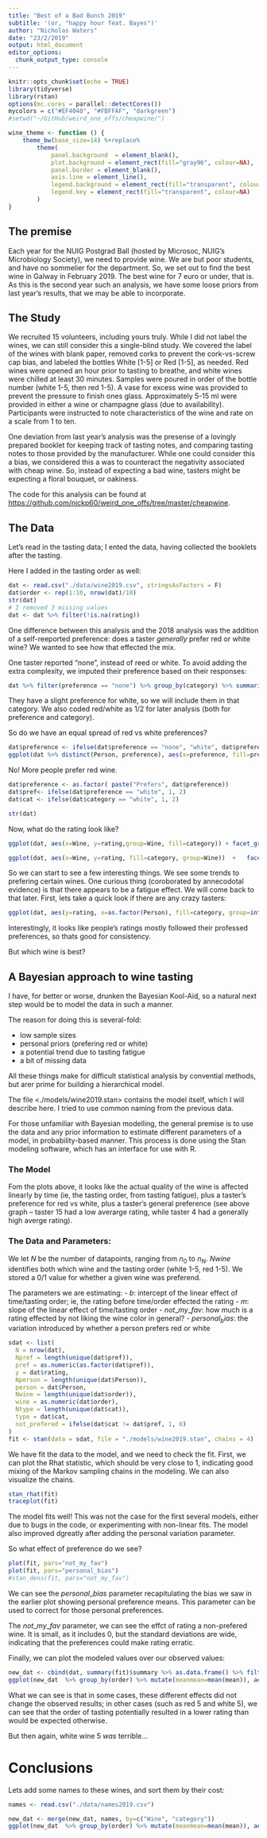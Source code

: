 ```yaml
---
title: "Best of a Bad Bunch 2019"
subtitle: '(or, "happy hour feat. Bayes")'
author: "Nicholas Waters"
date: "23/2/2019"
output: html_document
editor_options: 
  chunk_output_type: console
---
```


```r
knitr::opts_chunk$set(echo = TRUE)
library(tidyverse)
library(rstan)
options(mc.cores = parallel::detectCores())
mycolors = c("#EF4040", "#FBFFAF", "darkgreen")
#setwd("~/GitHub/weird_one_offs/cheapwine/")

wine_theme <- function () { 
    theme_bw(base_size=14) %+replace% 
        theme(
            panel.background  = element_blank(),
            plot.background = element_rect(fill="gray96", colour=NA), 
            panel.border = element_blank(),
            axis.line = element_line(),
            legend.background = element_rect(fill="transparent", colour=NA),
            legend.key = element_rect(fill="transparent", colour=NA)
        )
}
```
## The premise
Each year for the NUIG Postgrad Ball (hosted by Microsoc, NUIG's Microbiology Society),  we need to provide wine.  We are but poor students, and have no sommelier for the department.  So, we set out to find the best wine in Galway in February 2019.  The best wine for 7 euro or under, that is. As this is the second year such an analysis, we have some loose priors from last year's results, that we may be able to incorporate. 

## The Study
We recruited 15 volunteers, including yours truly. While I did not label the wines, we can still consider this a single-blind study. We covered the label of the wines with blank paper, removed corks to prevent the cork-vs-screw cap bias, and labeled the bottles White [1-5] or Red [1-5], as needed.  Red wines were opened an hour prior to tasting to breathe, and white wines were chilled at least 30 minutes. Samples were poured in order of the bottle number (white 1-5, then red 1-5).  A vase for excess wine was provided to prevent the pressure to finish ones glass.  Approximately 5-15 ml were provided in either a wine or champagne glass (due to availability).  Participants were instructed to note characteristics of the wine and rate on a scale from 1 to ten.

One deviation from last year's analysis was the presense of a lovingly prepared booklet for keeping track of tasting notes, and comparing tasting notes to those provided by the manufacturer. While one could consider this a bias, we considered this a was to counteract the negativity associated with cheap wine. So, instead of expecting a bad wine, tasters might be expecting a floral bouquet, or oakiness.  

The code for this analysis can be found at <https://github.com/nickp60/weird_one_offs/tree/master/cheapwine>.

## The Data
Let's read in the tasting data; I ented the data, having collected the booklets after the tasting.

Here I added in the tasting order as well:

```r
dat <- read.csv("./data/wine2019.csv", stringsAsFactors = F)
dat$order <- rep(1:10, nrow(dat)/10)
str(dat)
# I removed 3 missing values
dat <- dat %>% filter(!is.na(rating)) 

```

One difference between this analysis and the 2018 analysis was the addition of a self-reeported preference: does a taster *generally* prefer red or white wine?  We wanted to see how that effected the mix.

One taster reported "none", instead of reed or white. To avoid adding the extra complexity, we imputed their preference based on their responses:

```r
dat %>% filter(preference == "none") %>% group_by(category) %>% summarize(mean=mean(rating))

```

They have a slight preference for white, so we will include them in that category.  We also coded red/white as 1/2 for later analysis (both for preference and category).

So do we have an equal spread of red vs white preferences?

```r
dat$preference <- ifelse(dat$preference == "none", "white", dat$preference)
ggplot(dat %>% distinct(Person, preference), aes(x=preference, fill=preference)) + geom_histogram(stat="count", color="black") +  scale_fill_manual(values = mycolors, guide=F) + labs(title = "Taster's preferences", y="Number of Tasters", x="") + wine_theme()
```

No!  More people prefer red wine.



```r
dat$preference <- as.factor( paste("Prefers", dat$preference))
dat$pref<- ifelse(dat$preference == "white", 1, 2)
dat$cat <- ifelse(dat$category == "white", 1, 2)

str(dat)
```

Now, what do the rating look like?

```r
ggplot(dat, aes(x=Wine, y=rating,group=Wine, fill=category)) + facet_grid(~category) + geom_boxplot() + scale_fill_manual(values = mycolors, guide=F) + labs(title = "Raw ratings of Red vs White wines", y="Rating", x="Wine") + wine_theme()

ggplot(dat, aes(x=Wine, y=rating, fill=category, group=Wine))  +   facet_grid(~category + preference) + geom_boxplot() + geom_jitter(width = .1, height = .2, shape=1) + scale_fill_manual(values = mycolors, guide=F) + labs(title = "Ratings of Red vs White wines, by taster's preference", y="Rating", x="Wine")+  wine_theme()

```

So we can start to see a few interesting things.  We see some trends to prefering certain wines.  One curious thing (coroborated by annecodotal evidence) is that there appears to be a fatigue effect. We will come back to that later.  First, lets take a quick look if there are any crazy tasters:

```r
ggplot(dat, aes(y=rating, x=as.factor(Person), fill=category, group=interaction(Person, category))) + geom_boxplot() + facet_grid(~preference, scales = "free_x") + scale_fill_manual(values = mycolors, guide=F) + labs(title = "Comparing taster's preferences to their average ratings", y="Rating", x="Taster")+  wine_theme()
```

Interestingly, it looks like people's ratings mostly followed their professed preferences, so thats good for consistency.

But which wine is best?

## A Bayesian approach to wine tasting

I have, for better or worse, drunken the Bayesian Kool-Aid, so a natural next step would be to model the data in such a manner.  

The reason for doing this is several-fold:

- low sample sizes
- personal priors (prefering red or white)
- a potential trend due to tasting fatigue
- a bit of missing data

All these things make for difficult statistical analysis by convential methods, but arer prime for building a hierarchical model.

The file <./models/wine2019.stan>  contains the model itself, which I will describe here.  I tried to use common naming from the previous data.


For those unfamiliar with Bayesian modelling, the general premise is to use the data and any prior information to estimate different parameters of a model, in probability-based manner.  This process is done using the Stan modeling software, which has an interface for use with R.  

### The Model
Fom the plots above, it looks like the actual quality of the wine is affected linearly by time (ie, the tasting order, from tasting fatigue), plus a taster's preference for red vs white, plus a taster's general preference (see above graph -- taster 15 had a low averarge rating, while taster 4 had a generally high averge rating).

### The Data and Parameters:

We let $N$ be the number of datapoints, ranging from $n_0$ to $n_N$.  $Nwine$ identifies both which wine and the tasting order (white 1-5, red 1-5).  We stored a 0/1 value for whether a given wine was preferend.

The parameters we are estimating:
- $b$: intercept of the linear effect of time/tasting order; ie, the rating before time/order effected the rating
- $m$: slope of the linear effect of time/tasting order
- $not\_my\_fav$: how much is a rating effected by not liking the wine color in general?
- $personal_bias$: the variation introduced by whether a person prefers red or white 


```r
sdat <- list(
  N = nrow(dat),
  Npref = length(unique(dat$pref)),
  pref = as.numeric(as.factor(dat$pref)),
  y = dat$rating,
  Nperson = length(unique(dat$Person)),
  person = dat$Person,
  Nwine = length(unique(dat$order)),
  wine = as.numeric(dat$order),
  Ntype = length(unique(dat$cat)),
  type = dat$cat,
  not_prefered = ifelse(dat$cat != dat$pref, 1, 0)
)
fit <- stan(data = sdat, file = "./models/wine2019.stan", chains = 4)
```


We have fit the data to the model, and we need to check the fit.  First, we can plot the Rhat statistic, which should be very close to 1, indicating good mixing of the Markov sampling chains in the modeling. We can also visualize the chains.
```r
stan_rhat(fit)
traceplot(fit)
``` 

The model fits well!  This was not the case for the first several models, either due to bugs in the code, or experimenting with non-linear fits.  The model also improved dgreatly after adding the personal variation parameter.


So what effect of preference do we see?

```r
plot(fit, pars="not_my_fav")
plot(fit, pars="personal_bias")
#stan_dens(fit, pars="not_my_fav")
```

We can see the $personal\_bias$ parameter recapitulating the bias we saw in the earlier plot showing personal preference means. This parameter can be used to correct for those personal preferences.

The $not\_my\_fav$ parameter, we can see the effct of rating a non-prefered wine. It is small, as it includes 0, but the standard deviations are wide, indicating that the preferences could make rating erratic.


Finally, we can plot the modeled values over our observed values:

```r
new_dat <- cbind(dat, summary(fit)$summary %>% as.data.frame() %>% filter(grepl("y_hat", rownames(.))) %>% rename("ymin"="2.5%", "ymax"="97.5%")%>% select(mean, ymin, ymax))
ggplot(new_dat  %>% group_by(order) %>% mutate(meanmean=mean(mean)), aes(x=as.factor(order), y=rating, fill=category)) + geom_boxplot() + geom_point(aes(y=meanmean), color="blue", size=2) + geom_linerange(aes(ymin=ymin, ymax=ymax), color="blue")  + scale_fill_manual(values = mycolors, guide=F) + labs(title = "Comparing modeled results to observed results", subtitle="(Fitted values in blue)", y="Rating", x="Wine")+  wine_theme()
```

What we can see is that in some cases, these different effects did not change the observed results; in other cases (such as red 5 and white 5), we can see that the order of tasting potentially resulted in a lower rating than would be expected otherwise.

But then again, white wine 5 *was* terrible...


# Conclusions

Lets add some names to these wines, and sort them by their cost:


```r
names <- read.csv("./data/names2019.csv")

new_dat <- merge(new_dat, names, by=c("Wine", "category"))
ggplot(new_dat  %>% group_by(order) %>% mutate(meanmean=mean(mean)), aes(x=reorder(Name, Cost), y=rating, fill=category)) + geom_boxplot() + geom_point(aes(y=meanmean), color="blue", size=2) + geom_linerange(aes(ymin=ymin, ymax=ymax), color="blue")  + scale_fill_manual(values = mycolors, guide=F) + labs(title = "Comparing modeled results to observed results", subtitle="(Fitted values in blue; sorted by increasing price)", y="Rating", x="Wine")+  wine_theme() + theme(axis.text.x = element_text(angle = 45, hjust=1)) + geom_text(aes(y=11, label=Cost), col='red') + geom_text(aes(y=0, label=paste(category, Wine )), col='grey20') 
```


